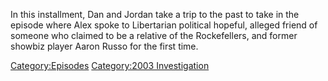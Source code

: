 {{DEFAULTSORT:
    #_EPISODE_0880:March 31, 2004
}}{{Episode
    | title           = March 31, 2004
    | caption         = Listen to this episode on [https://knowledgefight.libsyn.com/880-march-31-2004 Libsyn], Read the [[Transcript/880: March 31, 2004|Unofficial Transcript]]
    | episodeNumber   = 880
    | length          = 01:19:30
    | airDate         = December 25, 2023
    | coverageDate    = March 31, 2004
    | episodeType     = [[:Category:2003 Investigation|2003 Investigation]]
    | appearance      = [[Aaron Russo]]
    | previousEpisode = [[879: December 20, 2023]]
    | nextEpisode     = [[881: Chatting with Brandi Collins-Dexter]]
}}

{{Stub}}

In this installment, Dan and Jordan take a trip to the past to take in the episode where Alex spoke to Libertarian political hopeful, alleged friend of someone who claimed to be a relative of the Rockefellers, and former showbiz player Aaron Russo for the first time.

[[Category:Episodes]]
[[Category:2003 Investigation]]
